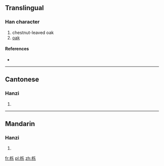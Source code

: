 {{also|櫟}}
==Translingual==

===Han character===
{{Han char|rn=75|rad=木|as=05|sn=9|four=|canj=木竹女木 (DHVD)}}

# chestnut-leaved oak
# [[oak]]

====References====
* {{Han ref|kx=0521.121|hdz=21186.090|uh=680E|ud=26638}}

----

==Cantonese==

===Hanzi===
{{yue-hanzi|jyut=|y=lik1|tra=櫟}}

# {{defn|Cantonese|sort=木05}}

----

==Mandarin==

===Hanzi===
{{cmn-hanzi|tra=櫟|pin=[[lì]] ([[li4]])|wg=li<sup>4</sup>}}

# {{defn|Mandarin|sort=木05}}

[[fr:栎]]
[[pl:栎]]
[[zh:栎]]